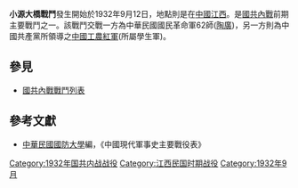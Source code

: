 {{Infobox Military Conflict|
campaign=|
image=|
caption=|
conflict=小源大橋戰鬥|
partof=[[國共內戰|國共內戰]]|
date=1932年9月12日－9月16日|
place=[[中國|中國]]江西|
result=國軍傷亡百人，共紅軍傷亡600，被俘160人|
combatant1=62師|
combatant2=學生軍|
commander1=陶廣|
commander2=-|
strength1=|
strength2=|
casualties1=|
casualties2=|
}}
'''小源大橋戰鬥'''發生開始於1932年9月12日，地點則是在[[中國|中國]][[江西|江西]]。是[[國共內戰|國共內戰]]前期主要戰鬥之一。該戰鬥交戰一方為中華民國國民革命軍62師([[陶廣|陶廣]])，另一方則為中國共產黨所領導之[[中國工農紅軍|中國工農紅軍]](所屬學生軍)。

==參見==
*[[國共內戰戰鬥列表|國共內戰戰鬥列表]]
==參考文獻==
*[[中華民國|中華民國]][[國防大學_(臺灣)|國防大學]]編，《中國現代軍事史主要戰役表》

{{China-hist-stub}}
[[Category:1932年国共内战战役|Category:1932年国共内战战役]]
[[Category:江西民国时期战役|Category:江西民国时期战役]]
[[Category:1932年9月|Category:1932年9月]]